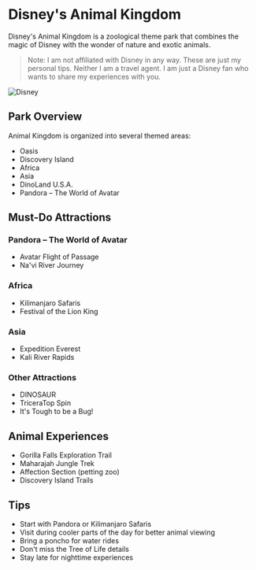 # Disney's Animal Kingdom

Disney's Animal Kingdom is a zoological theme park that combines the magic of Disney with the wonder of nature and exotic animals.

> Note: I am not affiliated with Disney in any way. These are just my personal tips. Neither I am a travel agent. I am just a Disney fan who wants to share my experiences with you.

![Disney](../static/img/disney/Disney.jpg)

## Park Overview

Animal Kingdom is organized into several themed areas:
- Oasis
- Discovery Island
- Africa
- Asia
- DinoLand U.S.A.
- Pandora – The World of Avatar

## Must-Do Attractions

### Pandora – The World of Avatar
- Avatar Flight of Passage
- Na'vi River Journey

### Africa
- Kilimanjaro Safaris
- Festival of the Lion King

### Asia
- Expedition Everest
- Kali River Rapids

### Other Attractions
- DINOSAUR
- TriceraTop Spin
- It's Tough to be a Bug!

## Animal Experiences

- Gorilla Falls Exploration Trail
- Maharajah Jungle Trek
- Affection Section (petting zoo)
- Discovery Island Trails

## Tips

- Start with Pandora or Kilimanjaro Safaris
- Visit during cooler parts of the day for better animal viewing
- Bring a poncho for water rides
- Don't miss the Tree of Life details
- Stay late for nighttime experiences